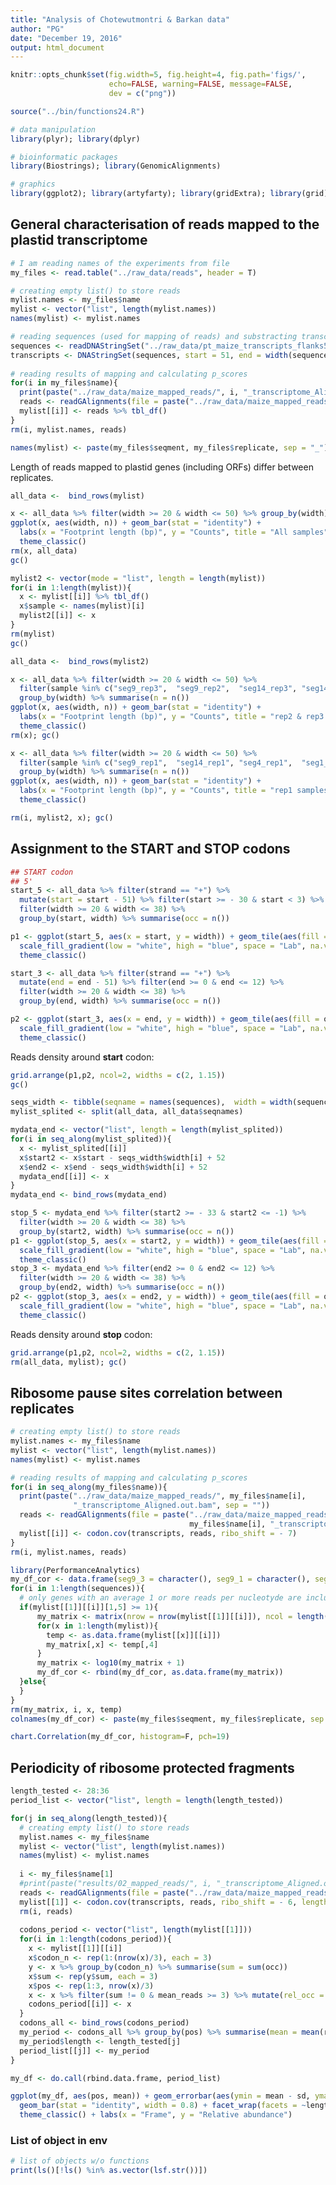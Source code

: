 ```yaml
---
title: "Analysis of Chotewutmontri & Barkan data"
author: "PG"
date: "December 19, 2016"
output: html_document
---
```



```r
knitr::opts_chunk$set(fig.width=5, fig.height=4, fig.path='figs/',
                      echo=FALSE, warning=FALSE, message=FALSE,
                      dev = c("png"))

source("../bin/functions24.R")

# data manipulation
library(plyr); library(dplyr)

# bioinformatic packages
library(Biostrings); library(GenomicAlignments)

# graphics
library(ggplot2); library(artyfarty); library(gridExtra); library(grid)
```

## General characterisation of reads mapped to the plastid transcriptome

```r

# I am reading names of the experiments from file
my_files <- read.table("../raw_data/reads", header = T)

# creating empty list() to store reads
mylist.names <- my_files$name
mylist <- vector("list", length(mylist.names))
names(mylist) <- mylist.names

# reading sequences (used for mapping of reads) and substracting transcript sequences
sequences <- readDNAStringSet("../raw_data/pt_maize_transcripts_flanks50.fa")
transcripts <- DNAStringSet(sequences, start = 51, end = width(sequences) - 50)
 
# reading results of mapping and calculating p_scores
for(i in my_files$name){
  print(paste("../raw_data/maize_mapped_reads/", i, "_transcriptome_Aligned.out.bam", sep = ""))
  reads <- readGAlignments(file = paste("../raw_data/maize_mapped_reads/", i, "_transcriptome_Aligned.out.bam", sep = ""))
  mylist[[i]] <- reads %>% tbl_df()
}
rm(i, mylist.names, reads)

names(mylist) <- paste(my_files$seqment, my_files$replicate, sep = "_")

```

Length of reads mapped to plastid genes (including ORFs) differ between replicates.

```r
all_data <-  bind_rows(mylist)

x <- all_data %>% filter(width >= 20 & width <= 50) %>% group_by(width) %>% summarise(n = n())
ggplot(x, aes(width, n)) + geom_bar(stat = "identity") + 
  labs(x = "Footprint length (bp)", y = "Counts", title = "All samples") +
  theme_classic()
rm(x, all_data)
gc()
```

```r
mylist2 <- vector(mode = "list", length = length(mylist))
for(i in 1:length(mylist)){
  x <- mylist[[i]] %>% tbl_df()
  x$sample <- names(mylist)[i]
  mylist2[[i]] <- x
}
rm(mylist)
gc()
```

```r
all_data <-  bind_rows(mylist2)

x <- all_data %>% filter(width >= 20 & width <= 50) %>% 
  filter(sample %in% c("seg9_rep3",  "seg9_rep2",  "seg14_rep3", "seg14_rep2", "seg4_rep3",  "seg4_rep2",  "seg1_rep3",  "seg1_rep2")) %>%
  group_by(width) %>% summarise(n = n())
ggplot(x, aes(width, n)) + geom_bar(stat = "identity") + 
  labs(x = "Footprint length (bp)", y = "Counts", title = "rep2 & rep3 samples") +
  theme_classic()
rm(x); gc()
```

```r
x <- all_data %>% filter(width >= 20 & width <= 50) %>% 
  filter(sample %in% c("seg9_rep1",  "seg14_rep1", "seg4_rep1",  "seg1_rep1")) %>%
  group_by(width) %>% summarise(n = n())
ggplot(x, aes(width, n)) + geom_bar(stat = "identity") + 
  labs(x = "Footprint length (bp)", y = "Counts", title = "rep1 samples") +
  theme_classic()
```

```r
rm(i, mylist2, x); gc()
```

## Assignment to the START and STOP codons

```r
## START codon
## 5'
start_5 <- all_data %>% filter(strand == "+") %>% 
  mutate(start = start - 51) %>% filter(start >= - 30 & start < 3) %>%
  filter(width >= 20 & width <= 38) %>%
  group_by(start, width) %>% summarise(occ = n())

p1 <- ggplot(start_5, aes(x = start, y = width)) + geom_tile(aes(fill = occ), colour = "black") + 
  scale_fill_gradient(low = "white", high = "blue", space = "Lab", na.value = "transparent", guide = "colourbar") +
  theme_classic()

start_3 <- all_data %>% filter(strand == "+") %>% 
  mutate(end = end - 51) %>% filter(end >= 0 & end <= 12) %>%
  filter(width >= 20 & width <= 38) %>%
  group_by(end, width) %>% summarise(occ = n())

p2 <- ggplot(start_3, aes(x = end, y = width)) + geom_tile(aes(fill = occ), colour = "black") + 
  scale_fill_gradient(low = "white", high = "blue", space = "Lab", na.value = "transparent", guide = "colourbar") +
  theme_classic()
```

Reads density around __start__ codon:

```r
grid.arrange(p1,p2, ncol=2, widths = c(2, 1.15))
gc()
```

```r
seqs_width <- tibble(seqname = names(sequences),  width = width(sequences))
mylist_splited <- split(all_data, all_data$seqnames)

mydata_end <- vector("list", length = length(mylist_splited))
for(i in seq_along(mylist_splited)){
  x <- mylist_splited[[i]]
  x$start2 <- x$start - seqs_width$width[i] + 52
  x$end2 <- x$end - seqs_width$width[i] + 52
  mydata_end[[i]] <- x
}
mydata_end <- bind_rows(mydata_end)

```

```r
stop_5 <- mydata_end %>% filter(start2 >= - 33 & start2 <= -1) %>%
  filter(width >= 20 & width <= 38) %>%
  group_by(start2, width) %>% summarise(occ = n())
p1 <- ggplot(stop_5, aes(x = start2, y = width)) + geom_tile(aes(fill = occ), colour = "black") + 
  scale_fill_gradient(low = "white", high = "blue", space = "Lab", na.value = "transparent", guide = "colourbar") +
  theme_classic()
stop_3 <- mydata_end %>% filter(end2 >= 0 & end2 <= 12) %>%
  filter(width >= 20 & width <= 38) %>%
  group_by(end2, width) %>% summarise(occ = n())
p2 <- ggplot(stop_3, aes(x = end2, y = width)) + geom_tile(aes(fill = occ), colour = "black") + 
  scale_fill_gradient(low = "white", high = "blue", space = "Lab", na.value = "transparent", guide = "colourbar") +
  theme_classic()
```

Reads density around __stop__ codon:
```r
grid.arrange(p1,p2, ncol=2, widths = c(2, 1.15))
rm(all_data, mylist); gc()
```

## Ribosome pause sites correlation between replicates

```r
# creating empty list() to store reads
mylist.names <- my_files$name
mylist <- vector("list", length(mylist.names))
names(mylist) <- mylist.names

# reading results of mapping and calculating p_scores
for(i in seq_along(my_files$name)){
  print(paste("../raw_data/maize_mapped_reads/", my_files$name[i], 
              "_transcriptome_Aligned.out.bam", sep = ""))
  reads <- readGAlignments(file = paste("../raw_data/maize_mapped_reads/", 
                                        my_files$name[i], "_transcriptome_Aligned.out.bam", sep = ""))
  mylist[[i]] <- codon.cov(transcripts, reads, ribo_shift = - 7)
}
rm(i, mylist.names, reads)

```

```r
library(PerformanceAnalytics)
my_df_cor <- data.frame(seg9_3 = character(), seg9_1 = character(), seg9_2 = character())
for(i in 1:length(sequences)){
  # only genes with an average 1 or more reads per nucleotyde are included
  if(mylist[[1]][[i]][1,5] >= 1){
      my_matrix <- matrix(nrow = nrow(mylist[[1]][[i]]), ncol = length(mylist))
      for(x in 1:length(mylist)){
        temp <- as.data.frame(mylist[[x]][[i]])
        my_matrix[,x] <- temp[,4]
      }
      my_matrix <- log10(my_matrix + 1)
      my_df_cor <- rbind(my_df_cor, as.data.frame(my_matrix))
  }else{
  }
} 
rm(my_matrix, i, x, temp)
colnames(my_df_cor) <- paste(my_files$seqment, my_files$replicate, sep = "_")

chart.Correlation(my_df_cor, histogram=F, pch=19)
```

## Periodicity of ribosome protected fragments

```r
length_tested <- 28:36
period_list <- vector("list", length = length(length_tested))

for(j in seq_along(length_tested)){
  # creating empty list() to store reads
  mylist.names <- my_files$name
  mylist <- vector("list", length(mylist.names))
  names(mylist) <- mylist.names
  
  i <- my_files$name[1]
  #print(paste("results/02_mapped_reads/", i, "_transcriptome_Aligned.out.bam", sep = ""))
  reads <- readGAlignments(file = paste("../raw_data/maize_mapped_reads/", i, "_transcriptome_Aligned.out.bam", sep = ""))
  mylist[[1]] <- codon.cov(transcripts, reads, ribo_shift = - 6, length = length_tested[j])
  rm(i, reads)
  
  codons_period <- vector("list", length(mylist[[1]]))
  for(i in 1:length(codons_period)){
    x <- mylist[[1]][[i]]
    x$codon_n <- rep(1:(nrow(x)/3), each = 3)
    y <- x %>% group_by(codon_n) %>% summarise(sum = sum(occ))
    x$sum <- rep(y$sum, each = 3)
    x$pos <- rep(1:3, nrow(x)/3)
    x <- x %>% filter(sum != 0 & mean_reads >= 3) %>% mutate(rel_occ = occ/sum)
    codons_period[[i]] <- x
  }
  codons_all <- bind_rows(codons_period)
  my_period <- codons_all %>% group_by(pos) %>% summarise(mean = mean(rel_occ), sd = se(rel_occ))
  my_period$length <- length_tested[j]
  period_list[[j]] <- my_period
}

my_df <- do.call(rbind.data.frame, period_list)
```

```r
ggplot(my_df, aes(pos, mean)) + geom_errorbar(aes(ymin = mean - sd, ymax = mean + sd), width = 0.5)  + 
  geom_bar(stat = "identity", width = 0.8) + facet_wrap(facets = ~length, ncol = 3) +
  theme_classic() + labs(x = "Frame", y = "Relative abundance")
```



### List of object in env

```r
# list of objects w/o functions
print(ls()[!ls() %in% as.vector(lsf.str())])
```
